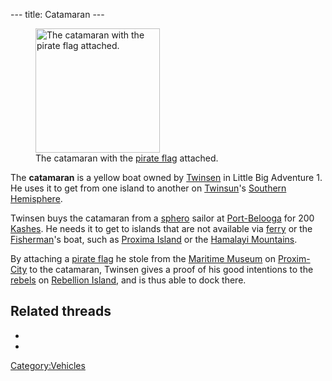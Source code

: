 ---
title: Catamaran
---

[[Image:Catamara.gif|right|199px|thumb|The catamaran with the [[pirate flag]] attached.]]

The '''catamaran''' is a yellow boat owned by [[Twinsen]] in Little Big Adventure 1. He uses it to get from one island to another on [[Twinsun]]'s [[Southern Hemisphere]].

Twinsen buys the catamaran from a [[sphero]] sailor at [[Port-Belooga]] for 200 [[Kash]]es. He needs it to get to islands that are not available via [[ferry]] or the [[Fisherman]]'s boat, such as [[Proxima Island]] or the [[Hamalayi Mountains]].

By attaching a [[pirate flag]] he stole from the [[Maritime Museum]] on [[Proxim-City]] to the catamaran, Twinsen gives a proof of his good intentions to the [[rebels]] on [[Rebellion Island]], and is thus able to dock there.

==Related threads==
* {{thread|id=12620|title=buying the boat thing}}
* {{thread|id=12743|title=where's my catamaran :(}}

[[Category:Vehicles]]
